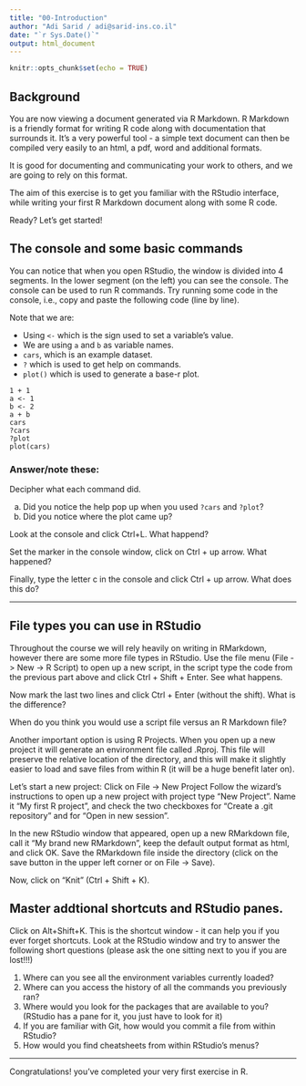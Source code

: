 ```yaml
---
title: "00-Introduction"
author: "Adi Sarid / adi@sarid-ins.co.il"
date: "`r Sys.Date()`"
output: html_document
---
```


```r
knitr::opts_chunk$set(echo = TRUE)
```

## Background

You are now viewing a document generated via R Markdown. R Markdown is a friendly format for writing R code along with documentation that surrounds it. It's a very powerful tool - a simple text document can then be compiled very easily to an html, a pdf, word and additional formats.

It is good for documenting and communicating your work to others, and we are going to rely on this format.

The aim of this exercise is to get you familiar with the RStudio interface, while writing your first R Markdown document along with some R code. 

Ready? Let's get started!

## The console and some basic commands

You can notice that when you open RStudio, the window is divided into 4 segments. In the lower segment (on the left) you can see the console. The console can be used to run R commands. Try running some code in the console, i.e., copy and paste the following code (line by line). 

Note that we are: 

   * Using `<-` which is the sign used to set a variable's value. 
   * We are using `a` and `b` as variable names.  
   * `cars`, which is an example dataset.
   * `?` which is used to get help on commands.
   * `plot()` which is used to generate a base-r plot.

```
1 + 1
a <- 1
b <- 2
a + b
cars
?cars
?plot
plot(cars)
```

### Answer/note these:

Decipher what each command did.

   a. Did you notice the help pop up when you used `?cars` and `?plot`?
   b. Did you notice where the plot came up?

Look at the console and click Ctrl+L. What happend?

Set the marker in the console window, click on Ctrl + up arrow. What happened?

Finally, type the letter c in the console and click Ctrl + up arrow. What does this do?

***

## File types you can use in RStudio

Throughout the course we will rely heavily on writing in RMarkdown, however there are some more file types in RStudio. Use the file menu (File -> New -> R Script) to open up a new script, in the script type the code from the previous part above and click Ctrl + Shift + Enter. See what happens.

Now mark the last two lines and click Ctrl + Enter (without the shift). What is the difference?

When do you think you would use a script file versus an R Markdown file?

Another important option is using R Projects. When you open up a new project it will generate an environment file called .Rproj. This file will preserve the relative location of the directory, and this will make it slightly easier to load and save files from within R (it will be a huge benefit later on).

Let's start a new project: Click on File -> New Project
Follow the wizard's instructions to open up a new project with project type "New Project".
Name it "My first R project", and check the two checkboxes for "Create a .git repository" and for "Open in new session".

In the new RStudio window that appeared, open up a new RMarkdown file, call it "My brand new RMarkdown", keep the default output format as html, and click OK. Save the RMarkdown file inside the directory (click on the save button in the upper left corner or on File -> Save).

Now, click on "Knit" (Ctrl + Shift + K).

## Master addtional shortcuts and RStudio panes.

Click on Alt+Shift+K. This is the shortcut window - it can help you if you ever forget shortcuts. 
Look at the RStudio window and try to answer the following short questions (please ask the one sitting next to you if you are lost!!!)

   1. Where can you see all the environment variables currently loaded?
   2. Where can you access the history of all the commands you previously ran?
   3. Where would you look for the packages that are available to you? (RStudio has a pane for it, you just have to look for it)
   4. If you are familiar with Git, how would you commit a file from within RStudio?
   5. How would you find cheatsheets from within RStudio's menus?


***

Congratulations! you've completed your very first exercise in R.
